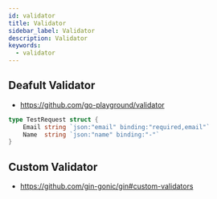 ```yaml
---
id: validator
title: Validator
sidebar_label: Validator
description: Validator
keywords:
  - validator
---
```


## Deafult Validator

- https://github.com/go-playground/validator

```go
type TestRequest struct {
    Email string `json:"email" binding:"required,email"`
    Name  string `json:"name" binding:"-"`
}
```

## Custom Validator

- https://github.com/gin-gonic/gin#custom-validators
